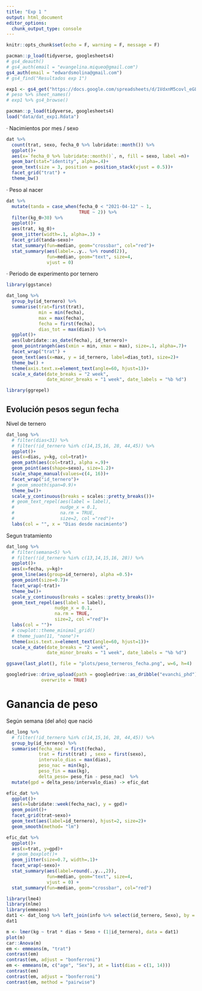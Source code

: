 ```yaml
---
title: "Exp 1 "
output: html_document
editor_options: 
  chunk_output_type: console
---
```


```r
knitr::opts_chunk$set(echo = F, warning = F, message = F)
```


```r
pacman::p_load(tidyverse, googlesheets4)
# gs4_deauth()
# gs4_auth(email = "evangelina.miqueo@gmail.com")
gs4_auth(email = "edwardsmolina@gmail.com")
# gs4_find("Resultados exp 1")

exp1 <- gs4_get("https://docs.google.com/spreadsheets/d/1VdxnM5covl_eGLaGrFNC0JHKE-9FFsf-7AWVi5ACURg/edit?usp=sharing")
# peso %>% sheet_names()
# exp1 %>% gs4_browse()
```

```r
pacman::p_load(tidyverse, googlesheets4)
load("data/dat_exp1.Rdata")
```

· Nacimientos por mes / sexo

```r
dat %>% 
  count(trat, sexo, fecha_0 %>% lubridate::month()) %>% 
  ggplot()+ 
  aes(x=`fecha_0 %>% lubridate::month()`, n, fill = sexo, label =n)+ 
  geom_bar(stat="identity", alpha=.4)+
  geom_text(size = 3, position = position_stack(vjust = 0.5))+ 
  facet_grid("trat") + 
  theme_bw()
```

· Peso al nacer

```r
dat %>% 
  mutate(tanda = case_when(fecha_0 < "2021-04-12" ~ 1,
                           TRUE ~ 2)) %>% 
  filter(kg_0>30) %>% 
  ggplot()+
  aes(trat, kg_0)+
  geom_jitter(width=.1, alpha=.3) +
  facet_grid(tanda~sexo)+
  stat_summary(fun=median, geom="crossbar", col="red")+
  stat_summary(aes(label=..y.. %>% round(2)), 
               fun=median, geom="text", size=4, 
               vjust = 0)
```

· Periodo de experimento por ternero

```r
library(ggstance)
```

```r
dat_long %>% 
  group_by(id_ternero) %>%
  summarise(trat=first(trat), 
            min = min(fecha),
            max = max(fecha), 
            fecha = first(fecha), 
            dias_tot = max(dias)) %>% 
  ggplot()+
  aes(lubridate::as_date(fecha), id_ternero)+
  geom_pointrangeh(aes(xmin = min, xmax = max), size=.1, alpha=.7)+ 
  facet_wrap("trat") + 
  geom_text(aes(x=max, y = id_ternero, label=dias_tot), size=2)+ 
  theme_bw() +
  theme(axis.text.x=element_text(angle=60, hjust=1))+
  scale_x_date(date_breaks = "2 week",
               date_minor_breaks = "1 week", date_labels = "%b %d") 

```


```r
library(ggrepel)
```

## Evolución pesos segun fecha 

Nivel de ternero 

```r
dat_long %>%   
  # filter(dias<31) %>%
  # filter(!id_ternero %in% c(14,15,16, 28, 44,45)) %>%
  ggplot()+
  aes(x=dias, y=kg, col=trat)+
  geom_path(aes(col=trat), alpha =.9)+
  geom_point(aes(shape=sexo), size=1.2)+
  scale_shape_manual(values=c(4, 16))+
  facet_wrap("id_ternero")+
  # geom_smooth(span=0.9)+
  theme_bw()+
  scale_y_continuous(breaks = scales::pretty_breaks())+
  # geom_text_repel(aes(label = label),
  #                 nudge_x = 0.1,
  #                 na.rm = TRUE, 
  #                 size=2, col ="red")+ 
  labs(col = "", x = "Dias desde nacimiento")
```

Segun tratamiento 

```r
dat_long %>%   
  # filter(semana<5) %>%
  # filter(!id_ternero %in% c(13,14,15,16, 28)) %>%
  ggplot()+
  aes(x=fecha, y=kg)+
  geom_line(aes(group=id_ternero), alpha =0.5)+
  geom_point(size=0.7)+
  facet_wrap(~trat)+
  theme_bw()+
  scale_y_continuous(breaks = scales::pretty_breaks())+
  geom_text_repel(aes(label = label),
                  nudge_x = 0.1,
                  na.rm = TRUE, 
                  size=2, col ="red")+ 
  labs(col = "")+
  # cowplot::theme_minimal_grid()
  # theme_juan(11, "none")+
  theme(axis.text.x=element_text(angle=60, hjust=1))+
  scale_x_date(date_breaks = "2 week",
               date_minor_breaks = "1 week", date_labels = "%b %d")
```


```r
ggsave(last_plot(), file = "plots/peso_terneros_fecha.png", w=6, h=4)

googledrive::drive_upload(path = googledrive::as_dribble("evanchi_phd"), "plots/peso_terneros_fecha.png", 
             overwrite = TRUE)
```

# Ganancia de peso 

Según semana (del año) que nació

```r
dat_long %>% 
  # filter(!id_ternero %in% c(14,15,16, 28, 44,45)) %>%
  group_by(id_ternero) %>% 
  summarise(fecha_nac = first(fecha),
            trat = first(trat) , sexo = first(sexo), 
            intervalo_dias = max(dias),
            peso_nac = min(kg),
            peso_fin = max(kg),
            delta_peso= peso_fin - peso_nac)  %>% 
  mutate(gpd = delta_peso/intervalo_dias) -> efic_dat
```


```r
efic_dat %>% 
  ggplot()+
  aes(x=lubridate::week(fecha_nac), y = gpd)+
  geom_point()+
  facet_grid(trat~sexo)+
  geom_text(aes(label=id_ternero), hjust=2, size=2)+
  geom_smooth(method= "lm")
```


```r
efic_dat %>%
  ggplot()+
  aes(x=trat, y=gpd)+
  # geom_boxplot()+
  geom_jitter(size=0.7, width=.1)+
  facet_wrap(~sexo)+ 
  stat_summary(aes(label=round(..y..,2)), 
               fun=median, geom="text", size=4, 
               vjust = 0) + 
  stat_summary(fun=median, geom="crossbar", col="red")

```




```r
library(lme4)
library(nlme)
library(emmeans)
dat1 <- dat_long %>% left_join(info %>% select(id_ternero, Sexo), by = "id_ternero") 
dat1

m <- lmer(kg ~ trat * dias + Sexo + (1|id_ternero), data = dat1)
plot(m)
car::Anova(m)
em <- emmeans(m, "trat")
contrast(em)
contrast(em, adjust = "bonferroni")
em <- emmeans(m, c("age", "Sex"), at = list(dias = c(1, 14)))
contrast(em)
contrast(em, adjust = "bonferroni")
contrast(em, method = "pairwise")
```

